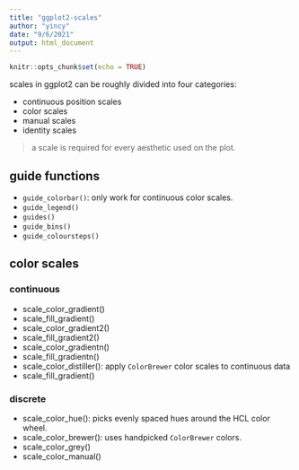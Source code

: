 ```yaml
---
title: "ggplot2-scales"
author: "yincy"
date: "9/6/2021"
output: html_document
---
```


```r
knitr::opts_chunk$set(echo = TRUE)
```

scales in ggplot2 can be roughly divided into four categories:  

- continuous position scales  
- color scales  
- manual scales  
- identity scales  

> a scale is required for every aesthetic used on the plot.  


## guide functions
- `guide_colorbar()`: only work for continuous color scales.  
- `guide_legend()`  
- `guides()`  
- `guide_bins()`  
- `guide_coloursteps()`  


## color scales
### continuous
- scale_color_gradient()  
- scale_fill_gradient()  
- scale_color_gradient2()  
- scale_fill_gradient2()  
- scale_color_gradientn()  
- scale_fill_gradientn()  
- scale_color_distiller(): apply `ColorBrewer` color scales to continuous data    
- scale_fill_gradient()  

### discrete  
- scale_color_hue(): picks evenly spaced hues around the HCL color wheel.    
- scale_color_brewer(): uses handpicked `ColorBrewer` colors.  
- scale_color_grey()  
- scale_color_manual()  







